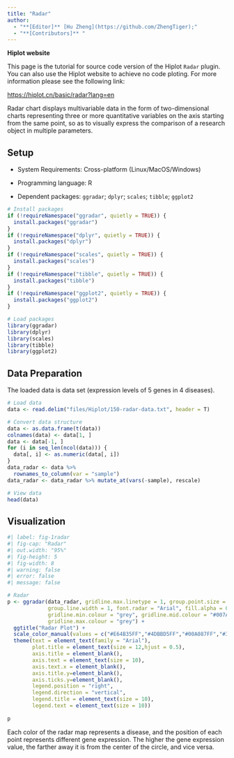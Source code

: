 ```yaml
---
title: "Radar"
author:
  - "**[Editor]** [Hu Zheng](https://github.com/ZhengTiger);"
  - "**[Contributors]** "
---
```


::: callout-note
**Hiplot website**

This page is the tutorial for source code version of the Hiplot `Radar` plugin. You can also use the Hiplot website to achieve no code ploting. For more information please see the following link:

<https://hiplot.cn/basic/radar?lang=en>
:::

Radar chart displays multivariable data in the form of two-dimensional charts representing three or more quantitative variables on the axis starting from the same point, so as to visually express the comparison of a research object in multiple parameters.

## Setup

-   System Requirements: Cross-platform (Linux/MacOS/Windows)

-   Programming language: R

-   Dependent packages: `ggradar`; `dplyr`; `scales`; `tibble`; `ggplot2`

```r
# Install packages
if (!requireNamespace("ggradar", quietly = TRUE)) {
  install.packages("ggradar")
}
if (!requireNamespace("dplyr", quietly = TRUE)) {
  install.packages("dplyr")
}
if (!requireNamespace("scales", quietly = TRUE)) {
  install.packages("scales")
}
if (!requireNamespace("tibble", quietly = TRUE)) {
  install.packages("tibble")
}
if (!requireNamespace("ggplot2", quietly = TRUE)) {
  install.packages("ggplot2")
}

# Load packages
library(ggradar)
library(dplyr)
library(scales)
library(tibble)
library(ggplot2)
```

## Data Preparation

The loaded data is data set (expression levels of 5 genes in 4 diseases).

```r
# Load data
data <- read.delim("files/Hiplot/150-radar-data.txt", header = T)

# Convert data structure
data <- as.data.frame(t(data))
colnames(data) <- data[1, ]
data <- data[-1, ]
for (i in seq_len(ncol(data))) {
  data[, i] <- as.numeric(data[, i])
}
data_radar <- data %>%
  rownames_to_column(var = "sample")
data_radar <- data_radar %>% mutate_at(vars(-sample), rescale)

# View data
head(data)
```

## Visualization

```r
#| label: fig-1radar
#| fig-cap: "Radar"
#| out.width: "95%"
#| fig-height: 5
#| fig-width: 8
#| warning: false
#| error: false
#| message: false

# Radar
p <- ggradar(data_radar, gridline.max.linetype = 1, group.point.size = 4,
             group.line.width = 1, font.radar = "Arial", fill.alpha = 0.5,
             gridline.min.colour = "grey", gridline.mid.colour = "#007A87",
             gridline.max.colour = "grey") +
  ggtitle("Radar Plot") +
  scale_color_manual(values = c("#E64B35FF","#4DBBD5FF","#00A087FF","#3C5488FF")) +
  theme(text = element_text(family = "Arial"),
        plot.title = element_text(size = 12,hjust = 0.5),
        axis.title = element_blank(),
        axis.text = element_text(size = 10),
        axis.text.x = element_blank(),
        axis.title.y=element_blank(),
        axis.ticks.y=element_blank(),
        legend.position = "right",
        legend.direction = "vertical",
        legend.title = element_text(size = 10),
        legend.text = element_text(size = 10))
 
p
```

Each color of the radar map represents a disease, and the position of each point represents different gene expression. The higher the gene expression value, the farther away it is from the center of the circle, and vice versa.


